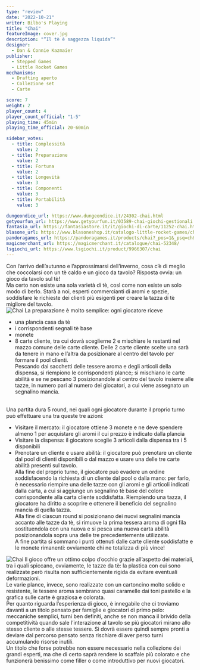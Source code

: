 ```yaml
---
type: "review"
date: "2022-10-21"
writer: Bilbo's Playing
title: "Chai"
featureImage: cover.jpg
description: "“Il tè è saggezza liquida”"
designer:
  - Dan & Connie Kazmaier
publisher:
  - Stepped Games
  - Little Rocket Games
mechanisms:
  - Drafting aperto
  - Collezione set
  - Carte

score: 7
weight: 2
player_count: 4
player_count_official: "1-5"
playing_time: 45min
playing_time_official: 20-60min

sidebar_votes:
  - title: Complessità
    value: 2
  - title: Preparazione
    value: 2
  - title: Fortuna
    value: 2
  - title: Longevità
    value: 3
  - title: Componenti
    value: 3
  - title: Portabilità
    value: 3

dungeondice_url: https://www.dungeondice.it/24302-chai.html
getyourfun_url: https://www.getyourfun.it/03589-chai-giochi-gestionali.html
fantasia_url: https://fantasiastore.it/it/giochi-di-carte/11252-chai.html
blasone_url: https://www.blasoneshop.it/catalogo-little-rocket-games/chai-259-1101
pandoragames_url: https://pandoragames.it/products/chai?_pos=1&_psq=ch&_ss=e&_v=1.0
magicmerchant_url: https://magicmerchant.it/catalogue/chai-52348/
lsgiochi_url: https://www.lsgiochi.it/product/9966307/chai
---
```


<Setting>
  Con l’arrivo dell’autunno e l’approssimarsi dell’inverno, cosa c’è di meglio
  che coccolarsi con un tè caldo e un gioco da tavolo? Risposta ovvia: un gioco
  da tavolo sul tè!
  <br />
  Ma certo non esiste una sola varietà di tè, così come non esiste un solo modo
  di berlo. Starà a noi, esperti commercianti di aromi e spezie, soddisfare le
  richieste dei clienti più esigenti per creare la tazza di tè migliore del
  tavolo.
  <br />
</Setting>

<img src="./game1.jpg" alt="Chai" />

<Rules>
  La preparazione è molto semplice: ogni giocatore riceve
  <br />
  <ul>
    <li>una plancia casa da tè</li>
    <li>i corrispondenti segnali tè base</li>
    <li>monete</li>
    <li>
      8 carte cliente, tra cui dovrà sceglierne 2 e mischiare le restanti nel
      mazzo comune delle carte cliente. Delle 2 carte cliente scelte una sarà da
      tenere in mano e l’altra da posizionare al centro del tavolo per formare
      il pool clienti.
      <br />
      Pescando dai sacchetti delle tessere aroma e degli articoli della
      dispensa, si riempiono le corrispondenti plance; si mischiano le carte
      abilità e se ne pescano 3 posizionandole al centro del tavolo insieme alle
      tazze, in numero pari al numero dei giocatori, a cui viene assegnato un
      segnalino mancia.
    </li>
  </ul>
  <br />
  Una partita dura 5 round, nei quali ogni giocatore durante il proprio turno
  può effettuare una tra queste tre azioni:
  <ul>
    <li>
      Visitare il mercato: il giocatore ottiene 3 monete e ne deve spendere
      almeno 1 per acquistare gli aromi il cui prezzo è indicato dalla plancia
    </li>
    <li>
      Visitare la dispensa: il giocatore sceglie 3 articoli dalla dispensa tra i
      5 disponibili
    </li>
    <li>
      Prenotare un cliente e usare abilità: il giocatore può prenotare un
      cliente dal pool di clienti disponibili o dal mazzo e usare una delle tre
      carte abilità presenti sul tavolo.
      <br />
      Alla fine del proprio turno, il giocatore può evadere un ordine
      soddisfacendo la richiesta di un cliente dal pool o dalla mano: per farlo,
      è necessario riempire una delle tazze con gli aromi e gli articoli
      indicati dalla carta, a cui si aggiunge un segnalino tè base del colore
      corrispondente alla carta cliente soddisfatta. Riempiendo una tazza, il
      giocatore ha diritto a scoprire e ottenere il beneficio del segnalino
      mancia di quella tazza.
      <br />
      Alla fine di ciascun round si posizionano dei nuovi segnalini mancia
      accanto alle tazze da tè, si rimuove la prima tessera aroma di ogni fila
      sostituendola con una nuova e si pesca una nuova carta abilità
      posizionandola sopra una delle tre precedentemente utilizzate.
      <br />A fine partita si sommano i punti ottenuti dalle carte cliente soddisfatte
      e le monete rimanenti: ovviamente chi ne totalizza di più vince!
    </li>
  </ul>
</Rules>

<img src="./game2.jpg" alt="Chai" />

<Feedback>
  Il gioco offre un ottimo colpo d’occhio grazie all’aspetto dei materiali, tra
  i quali spiccano, ovviamente, le tazze da tè: la plastica con cui sono
  realizzate però risulta non sufficientemente rigida da evitare eventuali
  deformazioni. <br />
  Le varie plance, invece, sono realizzate con un cartoncino molto solido e resistente,
  le tessere aroma sembrano quasi caramelle dai toni pastello e la grafica sulle
  carte è graziosa e colorata.
  <br />
  Per quanto riguarda l’esperienza di gioco, è innegabile che ci troviamo davanti
  a un titolo pensato per famiglie e giocatori di primo pelo: meccaniche semplici,
  turni ben definiti, anche se non manca il brivido della competitività quando sale
  l’interazione al tavolo se più giocatori mirano allo stesso cliente o alle stesse
  tessere. Si dovrà essere quindi sempre pronti a deviare dal percorso pensato senza
  rischiare di aver perso turni accumulando risorse inutili. <br />
  Un titolo che forse potrebbe non essere necessario nella collezione dei grandi
  esperti, ma che di certo saprà rendere lo scaffale più colorato e che
  funzionerà benissimo come filler o come introduttivo per nuovi giocatori.
  <br />
</Feedback>
